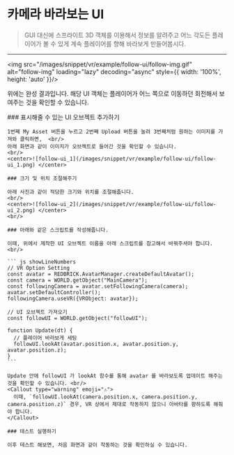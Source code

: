 
# 카메라 바라보는 UI

> GUI 대신에 스프라이트 3D 객체를 이용해서 정보를 알려주고 어느 각도든 플레이어가 볼 수 있게 계속 플레이어를 향해 바라보게 만들어봅시다.

---

<img src="/images/snippet/vr/example/follow-ui/follow-img.gif" alt="follow-img" loading="lazy" decoding="async" style={{ width: '100%', height: 'auto' }}/>
<br/>

위에는 완성 결과입니다. 해당 UI 객체는 플레이어가 어느 쪽으로 이동하던 회전해서 보여주는 것을 확인할 수 있습니다.

<Steps>
    ### 표시해줄 수 있는 UI 오브젝트 추가하기 

    1번째 My Asset 버튼을 누르고 2번째 Upload 버튼을 눌려 3번째처럼 원하는 이미지를 가져와 클릭하면,  <br/>
    아래 화면과 같이 이미지가 오브젝트로 들어간 것을 확인할 수 있습니다.
    <br/>
    <center>![follow-ui_1](/images/snippet/vr/example/follow-ui/follow-ui_1.png) </center>

    ### 크기 및 위치 조절해주기

    아래 사진과 같이 적당한 크기와 위치를 조절해줍니다.
    <br/>
    <center>![follow-ui_2](/images/snippet/vr/example/follow-ui/follow-ui_2.png) </center>
    <br/>

    ### 아래와 같은 스크립트를 작성해줍니다.

    이때, 위에서 제작한 UI 오브젝트 이름을 아래 스크립트를 참고해서 바꿔주셔야 합니다. <br/>

    ``` js showLineNumbers
    // VR Option Setting
    const avatar = REDBRICK.AvatarManager.createDefaultAvatar();
    const camera = WORLD.getObject("MainCamera");
    const followingCamera = avatar.setFollowingCamera(camera);
    avatar.setDefaultController();
    followingCamera.useVR({VRObject: avatar});

    // UI 오브젝트 가져오기
    const followUI = WORLD.getObject("followUI");

    function Update(dt) {
      // 플레이어 바라보게 세팅
      followUI.lookAt(avatar.position.x, avatar.position.y, avatar.position.z);
    }
    ```

    Update 안에 followUI 가 lookAt 함수를 통해 avatar 를 바라보도록 업데이트 해주는 것을 확인할 수 있습니다. <br/>
    <Callout type="warning" emoji="⚠️">
      이때, `followUI.lookAt(camera.position.x, camera.position.y, camera.position.z)` 경우, VR 상에서 제대로 작동하지 않으니 아바타를 향하도록 해줘야 합니다.
    </Callout>

    ### 테스트 실행하기

    이후 테스트 해보면, 처음 화면과 같이 작동하는 것을 확인하실 수 있습니다.

</Steps>